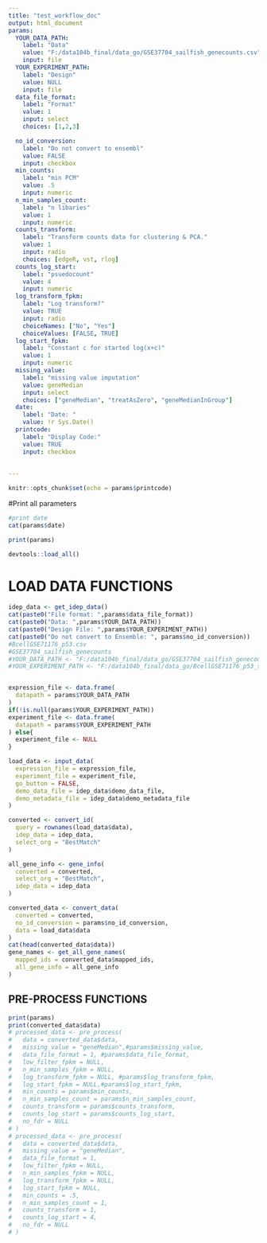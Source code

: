 ```yaml
---
title: "test_workflow_doc"
output: html_document
params:
  YOUR_DATA_PATH:
    label: "Data"
    value: "F:/data104b_final/data_go/GSE37704_sailfish_genecounts.csv"
    input: file
  YOUR_EXPERIMENT_PATH:
    label: "Design"
    value: NULL
    input: file 
  data_file_format:
    label: "Format"
    value: 1
    input: select
    choices: [1,2,3]

  no_id_conversion:
    label: "Do not convert to ensembl"
    value: FALSE
    input: checkbox
  min_counts:
    label: "min PCM"
    value: .5
    input: numeric
  n_min_samples_count:
    label: "n libaries"
    value: 1
    input: numeric
  counts_transform:
    label: "Transform counts data for clustering & PCA."
    value: 1
    input: radio
    choices: [edgeR, vst, rlog]
  counts_log_start:
    label: "psuedocount"
    value: 4
    input: numeric
  log_transform_fpkm:
    label: "Log transform?"
    value: TRUE
    input: radio
    choiceNames: ["No", "Yes"]
    choiceValues: [FALSE, TRUE]
  log_start_fpkm:
    label: "Constant c for started log(x+c)"
    value: 1
    input: numeric
  missing_value:
    label: "missing value imputation"
    value: geneMedian
    input: select
    choices: ["geneMedian", "treatAsZero", "geneMedianInGroup"]
  date:
    label: "Date: "
    value: !r Sys.Date()
  printcode:
    label: "Display Code:"
    value: TRUE
    input: checkbox
    
  
---
```


```r
knitr::opts_chunk$set(echo = params$printcode)
```

#Print all parameters
```r
#print date
cat(params$date)

print(params)
```




```r
devtools::load_all()
```

# LOAD DATA FUNCTIONS

```r
idep_data <- get_idep_data()
cat(paste0("File format: ",params$data_file_format))
cat(paste0("Data: ",params$YOUR_DATA_PATH))
cat(paste0("Design File: ",params$YOUR_EXPERIMENT_PATH))
cat(paste0("Do not convert to Ensemble: ", params$no_id_conversion))
#BcellGSE71176_p53.csv
#GSE37704_sailfish_genecounts
#YOUR_DATA_PATH <- "F:/data104b_final/data_go/GSE37704_sailfish_genecounts.csv"
#YOUR_EXPERIMENT_PATH <- "F:/data104b_final/data_go/BcellGSE71176_p53_sampleInfo.csv"


expression_file <- data.frame(
  datapath = params$YOUR_DATA_PATH
)
if(!is.null(params$YOUR_EXPERIMENT_PATH))
experiment_file <- data.frame(
  datapath = params$YOUR_EXPERIMENT_PATH
) else{
  experiment_file <- NULL
}
```
```r
load_data <- input_data(
  expression_file = expression_file,
  experiment_file = experiment_file,
  go_button = FALSE,
  demo_data_file = idep_data$demo_data_file,
  demo_metadata_file = idep_data$demo_metadata_file
)

converted <- convert_id(
  query = rownames(load_data$data),
  idep_data = idep_data,
  select_org = "BestMatch"
)

all_gene_info <- gene_info(
  converted = converted,
  select_org = "BestMatch",
  idep_data = idep_data
)

converted_data <- convert_data(
  converted = converted,
  no_id_conversion = params$no_id_conversion,
  data = load_data$data
)
cat(head(converted_data$data))
gene_names <- get_all_gene_names(
  mapped_ids = converted_data$mapped_ids,
  all_gene_info = all_gene_info
)

```


## PRE-PROCESS FUNCTIONS

```r
print(params)
print(converted_data$data)
# processed_data <- pre_process(
#   data = converted_data$data,
#   missing_value = "geneMedian",#params$missing_value,
#   data_file_format = 1, #params$data_file_format,
#   low_filter_fpkm = NULL,
#   n_min_samples_fpkm = NULL,
#   log_transform_fpkm = NULL, #params$log_transform_fpkm,
#   log_start_fpkm = NULL,#params$log_start_fpkm,
#   min_counts = params$min_counts,
#   n_min_samples_count = params$n_min_samples_count,
#   counts_transform = params$counts_transform,
#   counts_log_start = params$counts_log_start,
#   no_fdr = NULL
# )
# processed_data <- pre_process(
#   data = converted_data$data,
#   missing_value = "geneMedian",
#   data_file_format = 1,
#   low_filter_fpkm = NULL,
#   n_min_samples_fpkm = NULL,
#   log_transform_fpkm = NULL,
#   log_start_fpkm = NULL,
#   min_counts = .5,
#   n_min_samples_count = 1,
#   counts_transform = 1,
#   counts_log_start = 4,
#   no_fdr = NULL
# )
```

<!-- fig.height=1.5, fig.width=2.5 -->
<!-- ```{r} -->
<!-- total_counts_ggplot( -->
<!--   counts_data = processed_data$raw_counts, -->
<!--   sample_info = load_data$sample_info -->
<!-- ) -->
<!-- ``` -->


<!-- ```{r fig.height=5.5, fig.width=7.5} -->
<!-- colnames(processed_data$data) -->

<!-- eda_scatter( -->
<!--   processed_data = processed_data$data, -->
<!--   #plot_xaxis = "p53_IR_1", -->
<!--   #plot_yaxis = "p53_mock_1" -->
<!--   plot_yaxis = colnames(processed_data$data)[1], -->
<!--   plot_xaxis = colnames(processed_data$data)[2] -->
<!-- ) -->
<!-- ``` -->



<!-- ```{r fig.height=5.5, fig.width=7.5} -->
<!-- eda_boxplot( -->
<!--   processed_data = processed_data$data, -->
<!--   sample_info = load_data$sample_info -->
<!-- ) -->
<!-- ``` -->